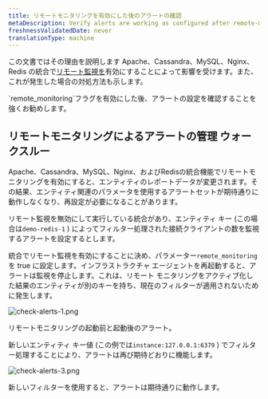 ```yaml
---
title: リモートモニタリングを有効にした後のアラートの確認
metaDescription: Verify alerts are working as configured after remote-monitoring is activated
freshnessValidatedDate: never
translationType: machine
---
```


この文書ではその理由を説明します<InlinePopover type="alerts"/> Apache、Cassandra、MySQL、Nginx、Redis の統合で[リモート監視を](/docs/remote-monitoring-host-legacy-integrations)有効にすることによって影響を受けます。また、これが発生した場合の対処方法も示します。

<Callout variant="important">
  `remote_monitoring`フラグを有効にした後、アラートの設定を確認することを強くお勧めします。
</Callout>

## リモートモニタリングによるアラートの管理 ウォークスルー

Apache、Cassandra、MySQL、Nginx、およびRedisの統合機能でリモートモニタリングを有効にすると、エンティティのレポートデータが変更されます。その結果、エンティティ関連のパラメータを使用するアラートセットが期待通りに動作しなくなり、再設定が必要になることがあります。

リモート監視を無効にして実行している統合があり、エンティティ キー (この場合は`demo-redis-1` ) によってフィルター処理された接続クライアントの数を監視するアラートを設定するとします。

統合でリモート監視を有効にすることに決め、パラメーター`remote_monitoring`を true に設定します。インフラストラクチャ エージェントを再起動すると、アラートは監視を停止します。これは、リモート モニタリングをアクティブ化した結果のエンティティが別のキーを持ち、現在のフィルターが適用されないために発生します。

<img
  title="check alerts work after remote monitoring 1"
  alt="check-alerts-1.png"
  src="/images/infrastructure_screenshot-crop_check-alerts-remote-monitoring.webp"
/>

<figcaption>
  リモートモニタリングの起動前と起動後のアラート。
</figcaption>

新しいエンティティ キー値 (この例では`instance:127.0.0.1:6379` ) でフィルター処理することにより、アラートは再び期待どおりに機能します。

<img
  title="check alerts work after remote monitoring 3"
  alt="check-alerts-3.png"
  src="/images/infrastructure_screenshot-crop_check-alerts-key-filter.webp"
/>

<figcaption>
  新しいフィルターを使用すると、アラートは期待通りに動作します。
</figcaption>
